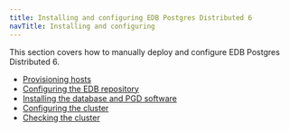 ```yaml
---
title: Installing and configuring EDB Postgres Distributed 6
navTitle: Installing and configuring
---
```


This section covers how to manually deploy and configure EDB Postgres Distributed 6.

* [Provisioning hosts](01-prerequisites)
* [Configuring the EDB repository](02-configure-repositories)
* [Installing the database and PGD software](03-installing-database-and-pgd)
* [Configuring the cluster](04-configuring-cluster)
* [Checking the cluster](05-check-cluster)

